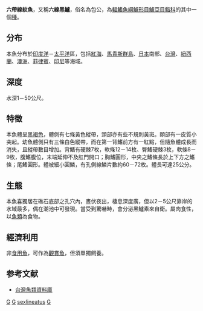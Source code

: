 {{Speciesbox
| taxon = Grammistes sexlineatus
| status = LC
| status_system = iucn3.1
| image = Sixstriped soapfish grammistes sexlineatus.JPG
| binomial_authority =  [[Thunberg|Thunberg]], 1792
| synonyms = *''Perca sexlineata''<br /><small> Thunberg, 1792</small>
*''Scianea vittata''<br /><small> Lacepède, 1802</small>
*''Grammistes orientalis''<br /><small> Bloch & Schneider, 1801</small>
}}
'''六帶線紋魚'''，又稱'''六線黑鱸'''，俗名為包公，為[[輻鰭魚綱|輻鰭魚綱]][[鱸形目|鱸形目]][[鱸亞目|鱸亞目]][[鮨科|鮨科]]的其中一個[[種|種]]。

==分布==
本魚分布於[[印度洋|印度洋]]－[[太平洋|太平洋]]區，包括[[紅海|紅海]]、[[馬貴斯群島|馬貴斯群島]]、[[日本|日本]]南部、[[台灣|台灣]]、[[紐西蘭|紐西蘭]]、[[澳洲|澳洲]]、[[菲律賓|菲律賓]]、[[印尼|印尼]]等海域。

==深度==
水深1－50公尺。

==特徵==
本魚體呈[[黑褐色|黑褐色]]，體側有七條黃色縱帶，頭部亦有些不規則黃斑。頤部有一皮質小突起。幼魚體側只有三條白色縱帶，而在第一背鰭前方有一紅點，但隨魚體成長而消失，且縱帶數目增加。背鰭有硬棘7枚，軟條12－14枚、臀鰭硬棘3枚，軟條8－9枚，腹鰭腹位，末端延伸不及肛門開口；胸鰭圓形，中央之鰭條長於上下方之鰭條；尾鰭圓形。體被細小圓鱗，有孔側線鱗片數約60－72枚。體長可達25公分。

==生態==
本魚喜獨居在礁石底部之孔穴內，晝伏夜出，棲息深度廣，但以2－5公尺靠岸的水域最多，偶在潮池中可發現。當受到驚嚇時，會分泌黑鱸素來自衛。屬肉食性，以[[魚類|魚類]]為食物。

==經濟利用==
非[[食用魚|食用魚]]，可作為[[觀賞魚|觀賞魚]]，但須單獨飼養。

==参考文献==
*[http://fishdb.sinica.edu.tw/chi/species.php?id=382567 台灣魚類資料庫] {{Wayback|url=http://fishdb.sinica.edu.tw/chi/species.php?id=382567 |date=20211003071138 }}
{{Commons category|Grammistes sexlineatus}}
{{Taxonbar|from=Q1378206}}

[[Category:觀賞魚|G]]
[[Category:有毒魚類|G]]
[[Category:線紋魚屬|sexlineatus]]
[[Category:1792年描述的鱼类|G]]